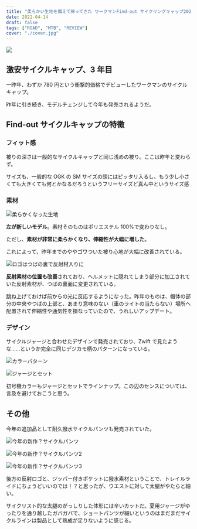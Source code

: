 ```yaml
---
title: "柔らかい生地を備えて帰ってきた ワークマンFind-out サイクリングキャップ2022とサイクルパンツ"
date: 2022-04-14
draft: false
tags: ["ROAD", "MTB", "REVIEW"]
cover: "./cover.jpg"
---
```


![ ](./cover.jpg)

## 激安サイクルキャップ、3 年目

一昨年、わずか 780 円という衝撃的価格でデビューしたワークマンのサイクルキャップ。

<LinkBox url="https://blog.gensobunya.net/post/2021/08/workman_cap/" />

昨年に引き続き、モデルチェンジして今年も発売されるようだ。

## Find-out サイクルキャップの特徴

### フィット感

被りの深さは一般的なサイクルキャップと同じ浅めの被り。ここは昨年と変わらず。

サイズも、一般的な OGK の SM サイズの頭にはピッタリ入るし、もう少し小さくても大きくても何とかなるだろうというフリーサイズど真ん中というサイズ感

### 素材

![柔らかくなった生地](./material_compe.jpg)

**左が新しいモデル**。素材そのものはポリエステル 100%で変わりなし。

ただし、**素材が非常に柔らかくなり、伸縮性が大幅に増した**。

これによって、昨年までのややゴワついた被り心地が大幅に改善されている。

![ロゴはつばの裏で反射材入りに](./logo.jpg)

**反射素材の位置も改善**されており、ヘルメットに隠れてしまう部分に加工されていた反射素材が、つばの裏面に変更されている。

跳ね上げておけば前からの光に反応するようになった。昨年のものは、帽体の部分の中央やつばの上部と、あまり意味のない（車のライトの当たらない）場所へ配置されて伸縮性や通気性を損なっていたので、うれしいアップデート。

### デザイン

サイクルジャージと合わせたデザインで発売されており、Zwift で見たような……というか完全に同じデジカモ柄のパターンになっている。

![カラーパターン](./color_pattern.jpg)

![ジャージとセット](./jerseys.jpg)

初号機カラーもジャージとセットでラインナップ。この辺のセンスについては、言及を避けておこうと思う。

## その他

今年の追加品として耐久撥水サイクルパンツも発売されていた。

![今年の新作？サイクルパンツ](./cycle_pants1.jpg)

![今年の新作？サイクルパンツ2](./cycle_pants2.jpg)

![今年の新作？サイクルパンツ3](./cycle_pants3.jpg)

後方の反射ロゴと、ジッパー付きポケットに撥水素材ということで、トレイルライドにちょうどいいのでは！？と思ったが、ウエストに対して太腿がやたらと細い。

サイクリスト的な太腿のがっしりした体形には辛いカットだ。夏用ジャージがゆったりを通り越したガバガバで、ショートパンツが細いというのはまだまだサイクルラインは製品として熟成が足りないように感じる。
